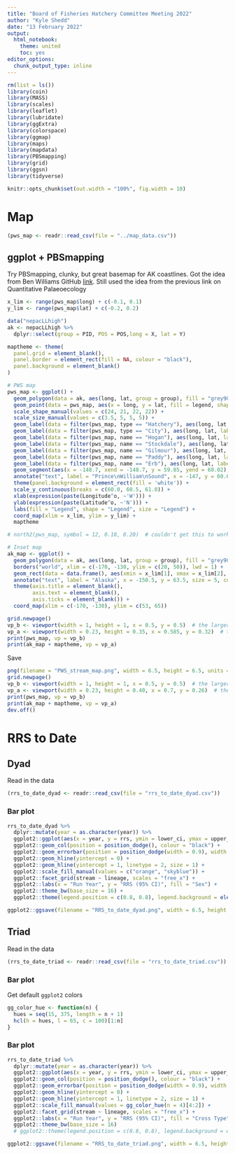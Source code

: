 ```yaml
---
title: "Board of Fisheries Hatchery Committee Meeting 2022"
author: "Kyle Shedd"
date: "13 February 2022"
output:
  html_notebook:
    theme: united
    toc: yes
editor_options: 
  chunk_output_type: inline
---
```


```r
rm(list = ls())
library(coin)
library(MASS)
library(scales)
library(leaflet)
library(lubridate)
library(ggExtra)
library(colorspace)
library(ggmap)
library(maps)
library(mapdata)
library(PBSmapping)
library(grid)
library(ggsn)
library(tidyverse)

knitr::opts_chunk$set(out.width = "100%", fig.width = 10)
```

# Map

```r
(pws_map <- readr::read_csv(file = "../map_data.csv"))
```

## ggplot + PBSmapping

Try PBSmapping, clunky, but great basemap for AK coastlines. Got the idea from Ben Williams GitHub [link](https://ben-williams.github.io/updated_ggplot_figures.html). Still used the idea from the previous link on Quantitative Palaeoecology

```r
x_lim <- range(pws_map$long) + c(-0.1, 0.1)
y_lim <- range(pws_map$lat) + c(-0.2, 0.2)

data("nepacLLhigh")
ak <- nepacLLhigh %>% 
  dplyr::select(group = PID, POS = POS,long = X, lat = Y)

maptheme <- theme(
  panel.grid = element_blank(),
  panel.border = element_rect(fill = NA, colour = "black"),
  panel.background = element_blank()
)

# PWS map
pws_map <- ggplot() + 
  geom_polygon(data = ak, aes(long, lat, group = group), fill = "grey90", color = "black", lwd = 0.3) +
  geom_point(data = pws_map, aes(x = long, y = lat, fill = legend, shape = legend, size = legend), stroke = 1.5) +  # shape = 21, colour = "black",
  scale_shape_manual(values = c(24, 21, 22, 22)) +
  scale_size_manual(values = c(3.5, 5, 5, 5)) +
  geom_label(data = filter(pws_map, type == "Hatchery"), aes(long, lat, label = name), hjust = 0, nudge_x = 0.1) +
  geom_label(data = filter(pws_map, type == "City"), aes(long, lat, label = name), hjust = 0.5, vjust = 0, nudge_y = 0.05) +
  geom_label(data = filter(pws_map, name == "Hogan"), aes(long, lat, label = name), hjust = 0, nudge_x = 0.1, nudge_y = -0.05) +
  geom_label(data = filter(pws_map, name == "Stockdale"), aes(long, lat, label = name), hjust = 0, nudge_x = 0.1, nudge_y = 0.02) +
  geom_label(data = filter(pws_map, name == "Gilmour"), aes(long, lat, label = name), hjust = 0, nudge_x = 0.1, nudge_y = -0.02) +
  geom_label(data = filter(pws_map, name == "Paddy"), aes(long, lat, label = name), hjust = 1, nudge_x = -0.1, nudge_y = 0.04) +
  geom_label(data = filter(pws_map, name == "Erb"), aes(long, lat, label = name), hjust = 1, nudge_x = -0.1, nudge_y = -0.04) +
  geom_segment(aes(x = -148.7, xend = -148.7, y = 59.85, yend = 60.02), lineend = "butt", linejoin = "round", size = 2, arrow = arrow(length = unit(0.2, "inches"))) +
  annotate("text", label = "Prince\nWilliam\nSound", x = -147, y = 60.6, size = 5, colour = "black") +
  theme(panel.background = element_rect(fill = 'white')) +
  scale_y_continuous(breaks = c(60.0, 60.5, 61.0)) +
  xlab(expression(paste(Longitude^o, ~'W'))) +
  ylab(expression(paste(Latitude^o, ~'N'))) +
  labs(fill = "Legend", shape = "Legend", size = "Legend") +
  coord_map(xlim = x_lim, ylim = y_lim) +
  maptheme

# north2(pws_map, symbol = 12, 0.18, 0.20)  # couldn't get this to work with the inset

# Inset map
ak_map <- ggplot() + 
  geom_polygon(data = ak, aes(long, lat, group = group), fill = "grey90", color = "black", lwd = 0.3) +
  borders("world", xlim = c(-170, -130, ylim = c(20, 50)), lwd = 1) +
  geom_rect(data = data.frame(), aes(xmin = x_lim[1], xmax = x_lim[2], ymin = y_lim[1], ymax = y_lim[2]), colour = "red", fill = NA, lwd = 1) +
  annotate("text", label = "Alaska", x = -150.5, y = 63.5, size = 5, colour = "black") +
  theme(axis.title = element_blank(),
        axis.text = element_blank(),
        axis.ticks = element_blank()) +
  coord_map(xlim = c(-170, -130), ylim = c(53, 65))

grid.newpage()
vp_b <- viewport(width = 1, height = 1, x = 0.5, y = 0.5)  # the larger map
vp_a <- viewport(width = 0.23, height = 0.35, x = 0.585, y = 0.32)  # the inset in lower left
print(pws_map, vp = vp_b)
print(ak_map + maptheme, vp = vp_a)
```

Save
```r
png(filename = "PWS_stream_map.png", width = 6.5, height = 6.5, units = "in", res = 300)
grid.newpage()
vp_b <- viewport(width = 1, height = 1, x = 0.5, y = 0.5)  # the larger map
vp_a <- viewport(width = 0.23, height = 0.40, x = 0.7, y = 0.26)  # the inset in lower left; x = 0.585, y = 0.32
print(pws_map, vp = vp_b)
print(ak_map + maptheme, vp = vp_a)
dev.off()
```

# RRS to Date

## Dyad

Read in the data
```r
(rrs_to_date_dyad <- readr::read_csv(file = "rrs_to_date_dyad.csv"))
```

### Bar plot

```r
rrs_to_date_dyad %>% 
  dplyr::mutate(year = as.character(year)) %>% 
  ggplot2::ggplot(aes(x = year, y = rrs, ymin = lower_ci, ymax = upper_ci, fill = sex)) +
  ggplot2::geom_col(position = position_dodge(), colour = "black") +
  ggplot2::geom_errorbar(position = position_dodge(width = 0.9), width = 0.5, size = 0.75) +
  ggplot2::geom_hline(yintercept = 0) +
  ggplot2::geom_hline(yintercept = 1, linetype = 2, size = 1) +
  ggplot2::scale_fill_manual(values = c("orange", "skyblue")) +
  ggplot2::facet_grid(stream ~ lineage, scales = "free_x") +
  ggplot2::labs(x = "Run Year", y = "RRS (95% CI)", fill = "Sex") +
  ggplot2::theme_bw(base_size = 16) +
  ggplot2::theme(legend.position = c(0.8, 0.8), legend.background = element_rect(colour = "black"))

ggplot2::ggsave(filename = "RRS_to_date_dyad.png", width = 6.5, height = 7.5, units = "in")
```

## Triad

Read in the data
```r
(rrs_to_date_triad <- readr::read_csv(file = "rrs_to_date_triad.csv"))
```

### Bar plot

Get default `ggplot2` colors
```r
gg_color_hue <- function(n) {
  hues = seq(15, 375, length = n + 1)
  hcl(h = hues, l = 65, c = 100)[1:n]
}
```

### Bar plot

```r
rrs_to_date_triad %>% 
  dplyr::mutate(year = as.character(year)) %>% 
  ggplot2::ggplot(aes(x = year, y = rrs, ymin = lower_ci, ymax = upper_ci, fill = cross)) +
  ggplot2::geom_col(position = position_dodge(), colour = "black") +
  ggplot2::geom_errorbar(position = position_dodge(width = 0.9), width = 0.5, size = 0.75) +
  ggplot2::geom_hline(yintercept = 0) +
  ggplot2::geom_hline(yintercept = 1, linetype = 2, size = 1) +
  ggplot2::scale_fill_manual(values = gg_color_hue(n = 4)[4:2]) +
  ggplot2::facet_grid(stream ~ lineage, scales = "free_x") +
  ggplot2::labs(x = "Run Year", y = "RRS (95% CI)", fill = "Cross Type") +
  ggplot2::theme_bw(base_size = 16)
  # ggplot2::theme(legend.position = c(0.8, 0.8), legend.background = element_rect(colour = "black"))

ggplot2::ggsave(filename = "RRS_to_date_triad.png", width = 6.5, height = 7.5, units = "in")
```















